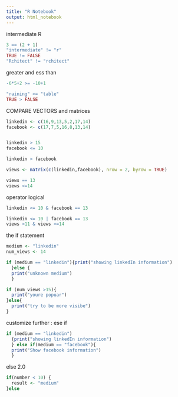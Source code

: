 ---
title: "R Notebook"
output: html_notebook
---
 intermediate R
 
```{r}
3 == (2 + 1)
"intermediate" != "r"
TRUE != FALSE
"Rchitect" != "rchitect"

```

greater and ess than

```{r}
-6*5+2 >= -10+1

"raining" <= "table"
TRUE > FALSE


```
COMPARE VECTORS and matrices
```{r}
linkedin <- c(16,9,13,5,2,17,14)
facebook <- c(17,7,5,16,8,13,14)


linkedin > 15 
facebook <= 10

linkedin > facebook

views <- matrix(c(linkedin,facebook), nrow = 2, byrow = TRUE)

views == 13
views <=14

```

operator logical
```{r}

linkedin <= 10 & facebook == 13

linkedin <= 10 | facebook == 13
views >11 & views <=14

```

the if statement
```{r}
medium <- "linkedin"
num_views <- 14

if (medium == "linkedin"){print("showing linkedIn information")
  }else {
  print("unknown medium")
  }

if (num_views >15){
  print("youre popuar")
}else{
  print("try to be more visibe")
}


```

customize further : ese if


```{r}
if (medium == "linkedin")
  {print("showing linkedIn information")
  } else if(medium == "facebook"){
  print("Show facebook information")
  }

```
else 2.0

```{r}
if(number < 10) {
  result <- "medium"
}else
   
```






 
 